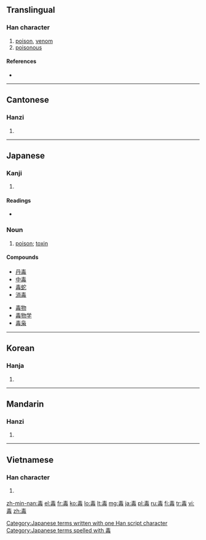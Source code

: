 ==Translingual==

===Han character===
{{Han char|rn=80|rad=毋|as=04|sn=8|four=5050<sub>7</sub>|canj=手一田卜戈 (QMWYI)}}

# [[poison]], [[venom]]
# [[poisonous]]

====References====
* {{Han ref|kx=0589.060|dkj=16730|dj=0981.080|hdz=42382.050|uh=6BD2|ud=27602|bh=AC72|bd=44146}}

----

==Cantonese==

===Hanzi===
{{yue-hanzi|jyut=[[duk6]]|y=duk6}}

# {{defn|lang=yue|sort=毋04}}

----

==Japanese==

===Kanji===
{{ja-kanji|grade=4|rs=毋04}}

# {{defn|lang=ja|sort=毋04}}

====Readings====
* {{ja-readings|on=[[どく]] (doku), [[とく]] (toku)|kun=[[そこなう]] (sokonau), [[わるい]] (warui)}}

===Noun===
{{ja-noun|k|hira=どく|rom=doku|hidx=とく'}}

# [[poison]]; [[toxin]]

====Compounds====
{{top2}}
* [[丹毒]]
* [[中毒]]
* [[毒蛇]]
* [[消毒]]
{{mid2}}
* [[毒物]]
* [[毒物学]]
* [[毒枭]]
{{bottom}}

[[Category:Japanese terms written with one Han script character]]
[[Category:Japanese terms spelled with 毒]]
----

==Korean==

===Hanja===
{{ko-hanja|hangeul=독|eumhun=|rv=dok|mr=tok|y=tok}}

# {{defn|lang=ko|sort=毋04}}

----

==Mandarin==

===Hanzi===
{{cmn-hanzi|pin=[[dú]] ([[du2]]), [[dài]] ([[dai4]])|wg=tu<sup>2</sup>, tai<sup>4</sup>}}

# {{defn|lang=cmn|sort=毋04}}

----

==Vietnamese==

===Han character===
{{vi-hantu|[[độc]], [[nọc]]|rs=毋04}}

# {{defn|lang=vi|sort=毋04}}

[[zh-min-nan:毒]]
[[el:毒]]
[[fr:毒]]
[[ko:毒]]
[[lo:毒]]
[[lt:毒]]
[[mg:毒]]
[[ja:毒]]
[[pl:毒]]
[[ru:毒]]
[[fi:毒]]
[[tr:毒]]
[[vi:毒]]
[[zh:毒]]